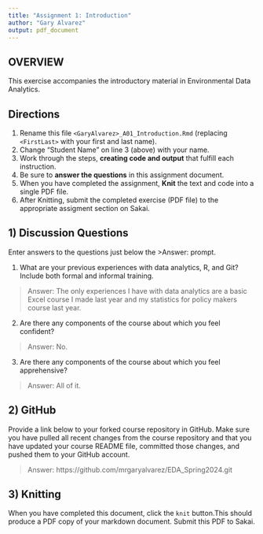 ```yaml
---
title: "Assignment 1: Introduction"
author: "Gary Alvarez"
output: pdf_document
---
```


## OVERVIEW

This exercise accompanies the introductory material in Environmental Data Analytics. 

## Directions
1.  Rename this file `<GaryAlvarez>_A01_Introduction.Rmd` (replacing `<FirstLast>` with your first and last name).
2.  Change "Student Name" on line 3 (above) with your name.
3.  Work through the steps, **creating code and output** that fulfill each instruction.
4.  Be sure to **answer the questions** in this assignment document.
5.  When you have completed the assignment, **Knit** the text and code into a single PDF file.
6.  After Knitting, submit the completed exercise (PDF file) to the appropriate assigment section on Sakai.


## 1) Discussion Questions
Enter answers to the questions just below the >Answer: prompt.

1. What are your previous experiences with data analytics, R, and Git? Include both formal and informal training.

> Answer: The only experiences I have with data analytics are a basic Excel course I made last year and my statistics for policy makers course last year.

2. Are there any components of the course about which you feel confident?

> Answer: No.

3. Are there any components of the course about which you feel apprehensive?

> Answer: All of it.


## 2) GitHub

Provide a link below to your forked course repository in GitHub. Make sure you have pulled all recent changes from the course repository and that you have updated your course README file, committed those changes, and pushed them to your GitHub account. 

> Answer: https://github.com/mrgaryalvarez/EDA_Spring2024.git

## 3) Knitting
When you have completed this document, click the `knit` button.This should produce a PDF copy of your markdown document. Submit this PDF to Sakai. 
